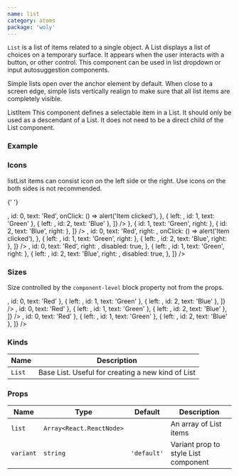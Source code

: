 ```yaml
---
name: list
category: atoms
package: 'woly'
---
```



`List` is a list of items related to a single object.
A List displays a list of choices on a temporary surface. It appears when the user interacts with a button, or other control.
This component can be used in list dropdown or input autosuggestion components.

Simple lists open over the anchor element by default.
When close to a screen edge, simple lists vertically realign to make sure that all list items are completely visible.

ListItem
This component defines a selectable item in a List. It should only be used as a descendant of a List.
It does not need to be a direct child of the List component.

### Example

<Playground>
  <List
    list={[
      { id: 0, text: 'Red' },
      { id: 1, text: 'Green' },
      { id: 2, text: 'Blue' },
    ]}
  />
</Playground>

<!-- <ListExample /> -->

### Icons

listList items can consist icon on the left side or the right. Use icons on the both sides is not recommended.

{' '}

<Playground>
  <List
    list={[
      {
        left: <InfoIcon />,
        id: 0,
        text: 'Red',
        onClick: () => alert('Item clicked'),
      },
      { left: <InfoIcon />, id: 1, text: 'Green' },
      { left: <InfoIcon />, id: 2, text: 'Blue' },
    ]}
  />
  <List
    list={[
      { id: 0, text: 'Red', right: <Check /> },
      { id: 1, text: 'Green', right: <Check /> },
      { id: 2, text: 'Blue', right: <Check /> },
    ]}
  />
  <List
    list={[
      {
        left: <InfoIcon />,
        id: 0,
        text: 'Red',
        right: <Check />,
        onClick: () => alert('Item clicked'),
      },
      { left: <InfoIcon />, id: 1, text: 'Green', right: <Check /> },
      { left: <InfoIcon />, id: 2, text: 'Blue', right: <Check /> },
    ]}
  />
  <List
    list={[
      {
        left: <InfoIcon />,
        id: 0,
        text: 'Red',
        right: <Check />,
        disabled: true,
      },
      { left: <InfoIcon />, id: 1, text: 'Green', right: <Check /> },
      {
        left: <InfoIcon />,
        id: 2,
        text: 'Blue',
        right: <Check />,
        disabled: true,
      },
    ]}
  />
</Playground>

### Sizes

Size controlled by the `component-level` block property not from the props.

<Playground>
  <block.S>
    <List
      list={[
        { left: <InfoIcon />, id: 0, text: 'Red' },
        { left: <InfoIcon />, id: 1, text: 'Green' },
        { left: <InfoIcon />, id: 2, text: 'Blue' },
      ]}
    />
  </block.S>
  <block.L>
    <List
      list={[
        { left: <InfoIcon />, id: 0, text: 'Red' },
        { left: <InfoIcon />, id: 1, text: 'Green' },
        { left: <InfoIcon />, id: 2, text: 'Blue' },
      ]}
    />
  </block.L>
  <block.XL>
    <List
      list={[
        { left: <InfoIcon />, id: 0, text: 'Red' },
        { left: <InfoIcon />, id: 1, text: 'Green' },
        { left: <InfoIcon />, id: 2, text: 'Blue' },
      ]}
    />
  </block.XL>
</Playground>

### Kinds

| Name   | Description                                       |
| ------ | ------------------------------------------------- |
| `List` | Base List. Useful for creating a new kind of List |

### Props

| Name      | Type                     | Default     | Description                          |
| --------- | ------------------------ | ----------- | ------------------------------------ |
| `list`    | `Array<React.ReactNode>` |             | An array of List items               |
| `variant` | `string`                 | `'default'` | Variant prop to style List component |
